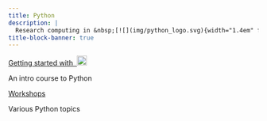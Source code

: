```yaml
---
title: Python
description: |
  Research computing in &nbsp;[![](img/python_logo.svg){width="1.4em" fig-alt="noshadow"}](https://www.python.org/)
title-block-banner: true
---
```


:::{layout="[5, 5]"}

:::{.card2 .mb-3}

:::{.card-body2}

[Getting started with &nbsp;![](img/python_logo.svg){width="1.4em" fig-alt="noshadow"}](top_intro.qmd){.card-title2 .stretched-link}

[An intro course to Python]{.text-muted}

:::

:::

:::{.card3 .mb-3}

:::{.card-body2}

[Workshops](webscraping.qmd){.card-title2 .stretched-link}

[Various Python topics]{.text-muted}

:::

:::

::::
